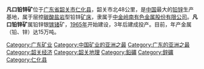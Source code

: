 {{unsourced|date=2015年5月}}
'''凡口铅锌矿'''位于[[广东省|广东省]][[韶关市|韶关市]][[仁化县|仁化县]]，韶关市北48公里，是[[中国|中国]]最大的[[铅|铅]][[锌|锌]]生产基地，属于层控[[碳酸盐岩|碳酸盐岩]]型铅锌[[矿床|矿床]]，隶属于[[中金岭南有色金属股份有限公司|中金岭南有色金属股份有限公司]]。'''凡口铅锌矿'''属铅锌银[[镓|镓]][[锗|锗]]矿，[[1965年|1965年]]开始建设，3年后建成投产。目前，年产金属（铅、锌）达15万吨。
{{广东地理小作品}}
[[Category:广东矿业|Category:广东矿业]]
[[Category:中国矿业的亚洲之最|Category:中国矿业的亚洲之最]]
[[Category:广东的亚洲之最|Category:广东的亚洲之最]]
[[Category:韶关经济|Category:韶关经济]]
[[Category:韶关地理|Category:韶关地理]]
[[Category:鉛礦|Category:鉛礦]]
[[Category:鋅礦|Category:鋅礦]]
[[Category:仁化县|Category:仁化县]]